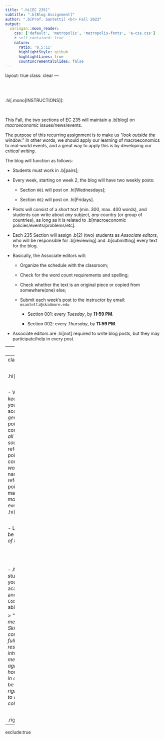 ```yaml
---
title: ".hi[EC 235]"
subtitle: ".b[Blog Assignment]"
author: ".b[Prof. Santetti] <br> Fall 2023"
output:
  xaringan::moon_reader:
    css: ['default', 'metropolis', 'metropolis-fonts', 'a-css.css']
    # self_contained: true
    nature:
      ratio: '8.5:11'
      highlightStyle: github
      highlightLines: true
      countIncrementalSlides: false
---
```

layout: true
class: clear
---

<br><br>

.hi[.mono[INSTRUCTIONS]]: 


<br>


This Fall, the two sections of EC 235 will maintain a .b[blog] on *macroeconomic* issues/news/events.

The purpose of this recurring assignment is to make us "*look outside the window*." In other words, we should apply our learning of macroeconomics to real-world events, and a great way to apply this is by developing our *critical writing*.

The blog will function as follows:

- Students must work in .b[pairs];

- Every week, starting on week 2, the blog will have two weekly posts:

  - Section `001` will post on .hi[Wednesdays];
  
  - Section `002` will post on .hi[Fridays].
  
- Posts will consist of a *short text* (min. 300, max. 400 words), and students can write about *any* subject, *any* country (or group of countries), as long as it is related to .b[macroeconomic policies/events/problems/etc].

- Each 235 Section will assign .b[2] (two) students as *Associate editors*, who will be responsible for .b[reviewing] and .b[submitting] every text for the blog.

- Basically, the Associate editors will:

  - Organize the schedule with the classroom;
  
  - Check for the word count requirements and spelling;
  
  - Check whether the text is an original piece or copied from somewhere(one) else;
  
  - Submit each week's post to the instructor by email: `msantetti@skidmore.edu`
  
      - Section 001: every *Tuesday*, by **11:59 PM**.
    
      - Section 002: every *Thursday*, by **11:59 PM**.

- Associate editors are .hi[not] required to write blog posts, but they may participate/help in every post.



---
class: clear

<br>

.hi[.mono[INSTRUCTIONS (cont.)]]: 

<br>


- The best source of inspiration is keeping up with the news (here are just some suggestions, but make sure to read .hi[reliable] sources):

  - [`The New York Times`](https://www.nytimes.com/section/business/economy);<sup>1</sup>.footnote[<sup>1</sup> Skidmore students can create a free account for the NYT website. More details [`here`](https://libanswers.skidmore.edu/faq/329674).]
  - [`Financial Times`](https://www.ft.com/);
  - [`The Economist`](https://www.economist.com/);
  - [`Washington Post`](https://www.washingtonpost.com/);
  - [`The Wall Street Journal`](https://www.wsj.com/);
  - [`VoxEU`](https://cepr.org/voxeu).


<br>



Finally, after writing your text, make sure to include your references at the bottom of the page. The way you should cite them is as follows:

> Author's Last Name, First Name. "Title of Article: Subtitle if Any." Title of Website, Date of Publication, URL. Accessed Day Month Year site was visited.

For example, if I used [`this online news article`](https://www.nytimes.com/2023/08/28/business/energy-environment/electric-vehicle-chargers-plugs-tesla.html) as one of my sources, I would cite it as:

- Ewing, Jack. "Electric Vehicle Charging Can Be Confusing. Here’s What to Know." The New York Times, Aug. 28, 2023, `https://www.nytimes.com/2023/08/28/business/energy-environment/electric-vehicle-chargers-plugs-tesla.html`. Accessed Sep. 1, 2023.

<br>

The instructor will be in close contact with the *Associate editors*, and feel free to .b[ask any questions to all of us].



---
class: clear


<br>

.hi[QUICK RUBRIC]:

<br>

- Write *clearly*, and keep in mind that your text should be accessible to a *general public*: .hi[5] points;
- Your text contains the name of *all* authors and all *sources* have been referenced: .hi[5] points;
- The text contains *300&mdash;400 words* (without title, names, and references): .hi[5] points;
- The text's main subject regards *macroeconomic* events/policies/news: .hi[5] points.

<br>

- Lastly, all posts will be graded *by the end of the semester*.

<br><br><br>

- As a Skidmore student, always recall your votes of academic integrity, and the .hi[`Honor Code`] you have abided by:




> *"I hereby accept membership in the Skidmore College community and, with full realization of the responsibilities inherent in membership, do agree to adhere to honesty and integrity in all relationships, to be considerate of the rights of others, and to abide by the college regulations."*


<br>


.right[.hi[Have fun!]]




---
exclude:true
